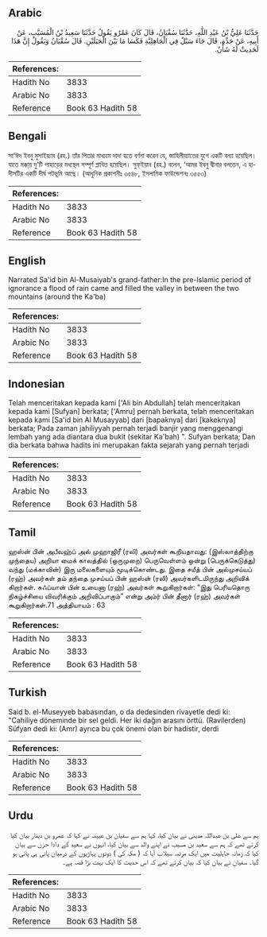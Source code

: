 ## Arabic


<div dir="rtl" lang="ar" style={{fontSize:'larger',backgroundColor:'#f8f9fa',padding:20}}>
حَدَّثَنَا عَلِيُّ بْنُ عَبْدِ اللَّهِ، حَدَّثَنَا سُفْيَانُ، قَالَ كَانَ عَمْرٌو يَقُولُ حَدَّثَنَا سَعِيدُ بْنُ الْمُسَيَّبِ، عَنْ أَبِيهِ، عَنْ جَدِّهِ، قَالَ جَاءَ سَيْلٌ فِي الْجَاهِلِيَّةِ فَكَسَا مَا بَيْنَ الْجَبَلَيْنِ‏.‏ قَالَ سُفْيَانُ وَيَقُولُ إِنَّ هَذَا لَحَدِيثٌ لَهُ شَأْنٌ‏.‏
</div>
<div style={{backgroundColor:'#f8f9fa',padding:20, marginBottom: 10}}><table> <thead> <tr> <th>References:</th> <th></th> </tr> </thead> <tbody><tr><td>Hadith No</td><td>3833</td></tr><tr><td>Arabic No</td><td>3833</td></tr><tr><td>Reference</td><td>Book 63 Hadith 58</td></tr></tbody></table></div>

## Bengali


<div dir="ltr" lang="bn" style={{fontSize:'larger',backgroundColor:'#f8f9fa',padding:20}}>
সা‘ঈদ ইবনু মুসাইয়্যাব (রহ.) তাঁর পিতার মাধ্যমে দাদা হতে বর্ণনা করেন যে, জাহিলীয়্যাতের যুগে একটি বন্যা হয়েছিল। যাতে মক্কা্য় দু’টি পাহাড়ের মধ্যস্থল সম্পূর্ণ প্লাবিত হয়েছিল। সুফ্ইয়ান (রহ.) বলেন, ‘আমর ইবনু দ্বীনার বলতেন, এ হাদীসটির একটি দীর্ঘ পটভূমি আছে। (আধুনিক প্রকাশনীঃ ৩৫৪৮, ইসলামিক ফাউন্ডেশনঃ ৩৫৫৩)
</div>
<div style={{backgroundColor:'#f8f9fa',padding:20, marginBottom: 10}}><table> <thead> <tr> <th>References:</th> <th></th> </tr> </thead> <tbody><tr><td>Hadith No</td><td>3833</td></tr><tr><td>Arabic No</td><td>3833</td></tr><tr><td>Reference</td><td>Book 63 Hadith 58</td></tr></tbody></table></div>

## English


<div dir="ltr" lang="en" style={{fontSize:'larger',backgroundColor:'#f8f9fa',padding:20}}>
Narrated Sa'id bin Al-Musaiyab's grand-father:In the pre-lslamic period of ignorance a flood of rain came and filled the valley in between the two mountains (around the Ka'ba)
</div>
<div style={{backgroundColor:'#f8f9fa',padding:20, marginBottom: 10}}><table> <thead> <tr> <th>References:</th> <th></th> </tr> </thead> <tbody><tr><td>Hadith No</td><td>3833</td></tr><tr><td>Arabic No</td><td>3833</td></tr><tr><td>Reference</td><td>Book 63 Hadith 58</td></tr></tbody></table></div>

## Indonesian


<div dir="ltr" lang="id" style={{fontSize:'larger',backgroundColor:'#f8f9fa',padding:20}}>
Telah menceritakan kepada kami ['Ali bin Abdullah] telah menceritakan kepada kami [Sufyan] berkata; ['Amru] pernah berkata, telah menceritakan kepada kami [Sa'id bin Al Musayyab] dari [bapaknya] dari [kakeknya] berkata; Pada zaman jahiliyyah pernah terjadi banjir yang menggenangi lembah yang ada diantara dua bukit (sekitar Ka'bah) ". Sufyan berkata; Dan dia berkata bahwa hadits ini merupakan fakta sejarah yang pernah terjadi
</div>
<div style={{backgroundColor:'#f8f9fa',padding:20, marginBottom: 10}}><table> <thead> <tr> <th>References:</th> <th></th> </tr> </thead> <tbody><tr><td>Hadith No</td><td>3833</td></tr><tr><td>Arabic No</td><td>3833</td></tr><tr><td>Reference</td><td>Book 63 Hadith 58</td></tr></tbody></table></div>

## Tamil


<div dir="ltr" lang="ta" style={{fontSize:'larger',backgroundColor:'#f8f9fa',padding:20}}>
ஹஸ்ன் பின் அபீவஹ்ப் அல் முஹாஜிரீ (ரலி) அவர்கள் கூறியதாவது: (இஸ்லாத்திற்கு முந்தைய) அறியா மைக் காலத்தில் (ஒருமுறை) பெருவெள்ளம் ஒன்று (பெருக்கெடுத்து) வந்து (மக்காவின்) இரு மலைகளையும் மூடிக்கொண்டது. இதை சயீத் பின் அல்முசய்யப் (ரஹ்) அவர்கள் தம் தந்தை முசய்யப் பின் ஹஸ்ன் (ரலி) அவர்களிடமிருந்து அறிவிக் கிறார்கள். சுஃப்யான் பின் உயைனா (ரஹ்) அவர்கள் கூறுகிறார்கள்: “இது பெரியதொரு நிகழ்ச்சியை விவரிக்கும் அறிவிப்பாகும்” என்று அம்ர் பின் தீனார் (ரஹ்) அவர்கள் கூறுகிறார்கள்.71 அத்தியாயம் : 63
</div>
<div style={{backgroundColor:'#f8f9fa',padding:20, marginBottom: 10}}><table> <thead> <tr> <th>References:</th> <th></th> </tr> </thead> <tbody><tr><td>Hadith No</td><td>3833</td></tr><tr><td>Arabic No</td><td>3833</td></tr><tr><td>Reference</td><td>Book 63 Hadith 58</td></tr></tbody></table></div>

## Turkish


<div dir="ltr" lang="tr" style={{fontSize:'larger',backgroundColor:'#f8f9fa',padding:20}}>
Said b. el-Museyyeb babasından, o da dedesinden rivayetle dedi ki: "Cahiliye döneminde bir sel geldi. Her iki dağın arasını örttü. (Ravilerden) Süfyan dedi ki: (Amr) ayrıca bu çok önemi olan bir hadistir, derdi
</div>
<div style={{backgroundColor:'#f8f9fa',padding:20, marginBottom: 10}}><table> <thead> <tr> <th>References:</th> <th></th> </tr> </thead> <tbody><tr><td>Hadith No</td><td>3833</td></tr><tr><td>Arabic No</td><td>3833</td></tr><tr><td>Reference</td><td>Book 63 Hadith 58</td></tr></tbody></table></div>

## Urdu


<div dir="rtl" lang="ur" style={{fontSize:'larger',backgroundColor:'#f8f9fa',padding:20}}>
ہم سے علی بن عبداللہ مدینی نے بیان کیا، کہا ہم سے سفیان بن عیینہ نے کہا کہ عمرو بن دینار بیان کیا کرتے تھے کہ ہم سے سعید بن مسیب نے اپنے والد سے بیان کیا، انہوں نے سعید کے دادا حزن سے بیان کیا کہ زمانہ جاہلیت میں ایک مرتبہ سیلاب آیا کہ ( مکہ کی ) دونوں پہاڑیوں کے درمیان پانی ہی پانی ہو گیا۔ سفیان نے بیان کیا کہ بیان کرتے تھے کہ اس حدیث کا ایک بہت بڑا قصہ ہے۔
</div>
<div style={{backgroundColor:'#f8f9fa',padding:20, marginBottom: 10}}><table> <thead> <tr> <th>References:</th> <th></th> </tr> </thead> <tbody><tr><td>Hadith No</td><td>3833</td></tr><tr><td>Arabic No</td><td>3833</td></tr><tr><td>Reference</td><td>Book 63 Hadith 58</td></tr></tbody></table></div>